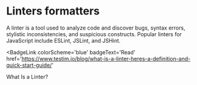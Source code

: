 # Linters formatters

A linter is a tool used to analyze code and discover bugs, syntax errors, stylistic inconsistencies, and suspicious constructs. Popular linters for JavaScript include ESLint, JSLint, and JSHint.

<BadgeLink
  colorScheme='blue'
  badgeText='Read'
  href='https://www.testim.io/blog/what-is-a-linter-heres-a-definition-and-quick-start-guide/'
>
  What Is a Linter?
</BadgeLink>
